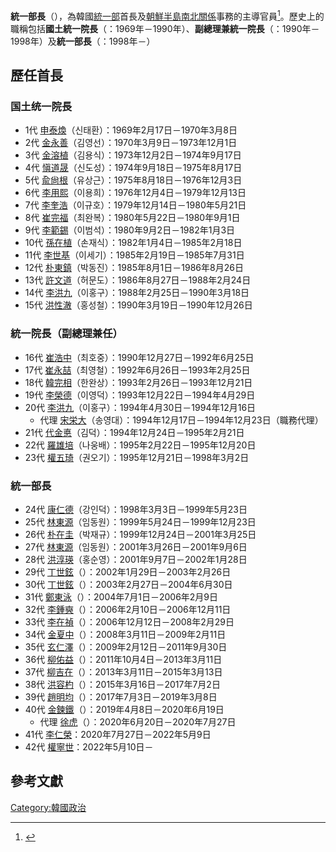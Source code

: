 {{Political Post
|post            = 統一部長
|body            = {{ROK}}
|insignia        = 
|insigniasize    = 
|insigniacaption = 
|image           = Kwon Yeong-se.jpg
|incumbent       = [[權寧世|權寧世]]
|incumbentsince  = 2022年5月10日
|style           =
|appointer       = [[韓國總統|韓國總統]]
|termlength      = 無限制
|formation       = 1998年
|inaugural       = {{link-ko|申泰煥|신태환}}
|website         = 
}}
{{Infobox Korean name
|hangul=통일부 장관
|hanja=統一部長官
|rr=Tong-il-bu janggwan
|mr=
}}
'''統一部長'''（{{Kor|통일부 장관|統一部長官|Tong-il-bu janggwan|f=y|名=南}}），為韓國[[統一部|統一部]]首長及[[朝鮮半島南北關係|朝鮮半島南北關係]]事務的主導官員<ref>{{Cite web|title=본부/소속기관|url=https://unikorea.go.kr/unikorea/about/organization/headquarters/|access-date=2021-07-30|author=韓國統一部|language=ko|archive-date=2021-07-30|archive-url=https://web.archive.org/web/20210730085903/https://unikorea.go.kr/unikorea/about/organization/headquarters/|dead-url=no}}</ref>。歷史上的職稱包括'''國土統一院長'''（{{Kor|국토통일원 장관}}：1969年－1990年）、'''副總理兼統一院長'''（{{Kor|부총리 겸 통일원 장관}}：1990年－1998年）及'''統一部長'''（{{Kor|통일부 장관}}：1998年－）


==歷任首長==
===国土统一院長===
*1代 [[申泰煥|申泰煥]]（신태환）：1969年2月17日－1970年3月8日
*2代 [[金永善|金永善]]（김영선）：1970年3月9日－1973年12月1日
*3代 [[金溶植|金溶植]]（김용식）：1973年12月2日－1974年9月17日
*4代 [[愼道晟|愼道晟]]（신도성）：1974年9月18日－1975年8月17日
*5代 [[兪尙根|兪尙根]]（유상근）：1975年8月18日－1976年12月3日
*6代 [[李用熙|李用熙]]（이용희）：1976年12月4日－1979年12月13日
*7代 [[李奎浩|李奎浩]]（이규호）：1979年12月14日－1980年5月21日
*8代 [[崔完福|崔完福]]（최완복）：1980年5月22日－1980年9月1日
*9代 [[李範錫|李範錫]]（이범석）：1980年9月2日－1982年1月3日
*10代 [[孫在植|孫在植]]（손재식）：1982年1月4日－1985年2月18日
*11代 [[李世基|李世基]]（이세기）：1985年2月19日－1985年7月31日
*12代 [[朴東鎮|朴東鎮]]（박동진）：1985年8月1日－1986年8月26日
*13代 [[許文道|許文道]]（허문도）：1986年8月27日－1988年2月24日
*14代 [[李洪九|李洪九]]（이홍구）：1988年2月25日－1990年3月18日
*15代 [[洪性澈|洪性澈]]（홍성철）：1990年3月19日－1990年12月26日
===統一院長（副總理兼任）===
*16代 [[崔浩中|崔浩中]]（최호중）：1990年12月27日－1992年6月25日
*17代 [[崔永喆|崔永喆]]（최영철）：1992年6月26日－1993年2月25日
*18代 [[韓完相|韓完相]]（한완상）：1993年2月26日－1993年12月21日
*19代 [[李榮德|李榮德]]（이영덕）：1993年12月22日－1994年4月29日
*20代 [[李洪九|李洪九]]（이홍구）：1994年4月30日－1994年12月16日
**代理 [[宋栄大|宋栄大]]（송영대）：1994年12月17日－1994年12月23日（職務代理）
*21代 [[代金悳|代金悳]]（김덕）：1994年12月24日－1995年2月21日
*22代 [[羅雄培|羅雄培]]（나웅배）：1995年2月22日－1995年12月20日
*23代 [[權五琦|權五琦]]（권오기）：1995年12月21日－1998年3月2日
===統一部長===
*24代 [[康仁德|康仁德]]（강인덕）：1998年3月3日－1999年5月23日
*25代 [[林東源|林東源]]（임동원）：1999年5月24日－1999年12月23日
*26代 [[朴在圭|朴在圭]]（박재규）：1999年12月24日－2001年3月25日
*27代 [[林東源|林東源]]（임동원）：2001年3月26日－2001年9月6日
*28代 [[洪淳瑛|洪淳瑛]]（홍순영）：2001年9月7日－2002年1月28日
*29代 [[丁世鉉|丁世鉉]]（{{lang|ko|정세현}}）：2002年1月29日－2003年2月26日
*30代 [[丁世鉉|丁世鉉]]（{{lang|ko|정세현}}）：2003年2月27日－2004年6月30日
*31代 [[鄭東泳|鄭東泳]]（{{lang|ko|정동영}}）：2004年7月1日－2006年2月9日
*32代 [[李鍾奭|李鍾奭]]（{{lang|ko|이종석}}）：2006年2月10日－2006年12月11日
*33代 [[李在禎|李在禎]]（{{lang|ko|이재정}}）：2006年12月12日－2008年2月29日
*34代 [[金夏中|金夏中]]（{{lang|ko|김하중}}）：2008年3月11日－2009年2月11日
*35代 [[玄仁澤|玄仁澤]]（{{lang|ko|현인택}}）：2009年2月12日－2011年9月30日
*36代 [[柳佑益|柳佑益]]（{{lang|ko|류우익}}）：2011年10月4日－2013年3月11日
*37代 [[柳吉在|柳吉在]]（{{lang|ko|류길재}}）：2013年3月11日－2015年3月13日
*38代 [[洪容杓|洪容杓]]（{{lang|ko|홍용표}}）：2015年3月16日－2017年7月2日
*39代 [[趙明均|趙明均]]（{{lang|ko|조명균}}）：2017年7月3日－2019年3月8日
*40代 [[金鍊鐵|金鍊鐵]]（{{lang|ko|김연철}}）：2019年4月8日－2020年6月19日
**代理 [[徐虎|徐虎]]（{{lang|ko|서호}}）：2020年6月20日－2020年7月27日
*41代 [[李仁榮|李仁榮]]：2020年7月27日－2022年5月9日
*42代 [[權寧世|權寧世]]：2022年5月10日－

== 參考文獻 ==
{{Reflist}}

{{韩国中央行政机关}}
[[Category:韓國政治|Category:韓國政治]]